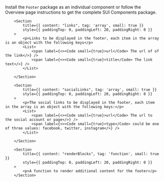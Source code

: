 
<Section
	title="Installation"
	contained={true}
	style={{ paddingTop: 20, paddingBottom: 0 }}
>
	<p>
		Install the <Code small={true}>Footer</Code> package as an individual
		component or follow the Overview page instructions to get the complete SUI
		Components package.
	</p>
</Section>

<Section title="Props" border={true}>

    	<Section
    		title={{ content: "links", tag: 'array', small: true }}
    		style={{ paddingTop: 0, paddingLeft: 20, paddingRight: 0 }}
    	>
    		<p>Links to be displayed in the footer, each item in the array is an object with the following keys</p>
    		<List>
    			<span label={<><Code small={true}>url</Code> The url of of the link</>} />
    			<span label={<><Code small={true}>title</Code> The link text</>} />
    		</List>

    	</Section>

    	<Section
    		title={{ content: "socialLinks", tag: 'array', small: true }}
    		style={{ paddingTop: 0, paddingLeft: 20, paddingRight: 0 }}
    	>
    		<p>The social links to be displayed in the footer, each item in the array is an object with the following keys:</p>
    		<List>
    			<span label={<><Code small={true}>url</Code> The url to the social account or page</>} />
    			<span label={<><Code small={true}>type</Code> could be one of three values: facebook, twitter, instagram</>} />
    		</List>

    	</Section>

    	<Section
    		title={{ content: "renderBlocks", tag: 'function', small: true }}
    		style={{ paddingTop: 0, paddingLeft: 20, paddingRight: 0 }}
    	>
    		<p>A function to render additional content for the footer</p>
    	</Section>

</Section>
